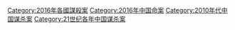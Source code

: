 [[Category:2016年各國謀殺案|Category:2016年各國謀殺案]]
[[Category:2016年中国命案|Category:2016年中国命案]]
[[Category:2010年代中国谋杀案|Category:2010年代中国谋杀案]]
[[Category:21世纪各年中国谋杀案|Category:21世纪各年中国谋杀案]]
